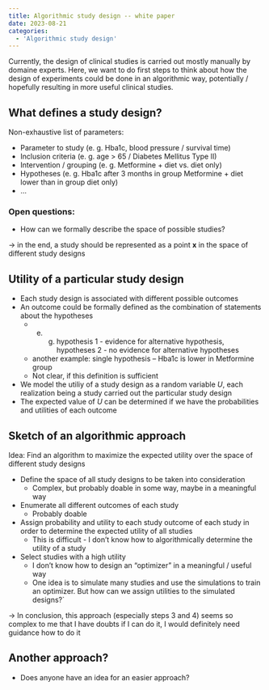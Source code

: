 ```yaml
---
title: Algorithmic study design -- white paper
date: 2023-08-21
categories:
  - 'Algorithmic study design'
---
```


Currently, the design of clinical studies is carried out mostly manually by domaine experts. Here, we want to do first steps to think about how the design of experiments could be done in an algorithmic way, potentially / hopefully resulting in more useful clinical studies.

## What defines a study design?
Non-exhaustive list of parameters:

* Parameter to study (e. g. Hba1c, blood pressure / survival time)
* Inclusion criteria (e. g. age > 65 / Diabetes Mellitus Type II)
* Intervention / grouping (e. g. Metformine + diet vs. diet only)
* Hypotheses (e. g. Hba1c after 3 months in group Metformine + diet lower than in group diet only)
* ...

### Open questions:

* How can we formally describe the space of possible studies?

&rarr; in the end, a study should be represented as a point $\mathbf x$ in the space of different study designs

## Utility of a particular study design
* Each study design is associated with different possible outcomes
* An outcome could be formally defined as the combination of statements about the hypotheses
  * e. g. hypothesis 1 - evidence for alternative hypothesis, hypotheses 2 - no evidence for alternative hypotheses
  * another example: single hypothesis -- Hba1c is lower in Metformine group
  * Not clear, if this definition is sufficient
* We model the utiliy of a study design as a random variable $U$, each realization being a study carried out the particular study design
* The expected value of $U$ can be determined if we have the probabilities and utilities of each outcome

## Sketch of an algorithmic approach
Idea: Find an algorithm to maximize the expected utility over the space of different study designs

* Define the space of all study designs to be taken into consideration
  * Complex, but probably doable in some way, maybe in a meaningful way
* Enumerate all different outcomes of each study
  * Probably doable
* Assign probability and utility to each study outcome of each study in order to determine the expected utility of all studies
  * This is difficult - I don't know how to algorithmically determine the utility of a study
* Select studies with a high utility 
  * I don't know how to design an "optimizer" in a meaningful / useful way
  * One idea is to simulate many studies and use the simulations to train an optimizer. But how can we assign utilities to the simulated designs?`


&rarr; In conclusion, this approach (especially steps 3 and 4) seems so complex to me that I have doubts if I can do it, I would definitely need guidance how to do it


## Another approach?
* Does anyone have an idea for an easier approach?